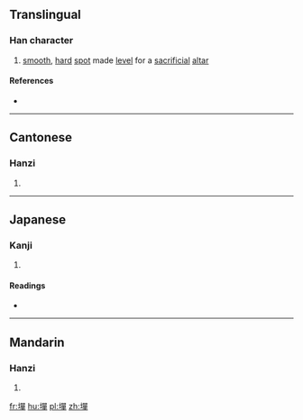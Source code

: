 ==Translingual==

===Han character===
{{Han char|rn=32|rad=土|as=12|sn=15|four=4615<sub>6</sub>|canj=土口口十 (GRRJ)|ids=⿰[[土]][[單]]}}

# [[smooth]], [[hard]] [[spot]] made [[level]] for a [[sacrificial]] [[altar]]

====References====
* {{Han ref|kx=0238.290|dkj=05458|dj=0477.140|hdz=10486.250|uh=58A0|ud=22688|bh=E54D|bd=58701}}

----

==Cantonese==

===Hanzi===
{{yue-hanzi|jyut=|y=sin6}}

# {{defn|lang=yue|sort=土12}}

----

==Japanese==

===Kanji===
{{ja-kanji|grade=|rs=土12}}

# {{defn|lang=ja|sort=土12}}

====Readings====
* {{ja-readings|on=[[せん]] (sen), [[ぜん]] (zen), [[たん]] (tan)|kun=}}

----

==Mandarin==

===Hanzi===
{{cmn-hanzi|pin=[[shàn]] ([[shan4]])|wg=shan<sup>4</sup>}}

# {{defn|lang=cmn|sort=土12}}

[[fr:墠]]
[[hu:墠]]
[[pl:墠]]
[[zh:墠]]